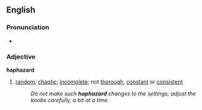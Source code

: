 ==English==
===Pronunciation===
*{{audio|en-us-haphazard.ogg|Audio (US)}}

===Adjective===
'''haphazard'''
#[[random]]; [[chaotic]]; [[incomplete]]; not [[thorough]], [[constant]] or [[consistent]]
#:''Do not make such '''haphazard''' changes to the settings; adjust the knobs carefully, a bit at a time.''
